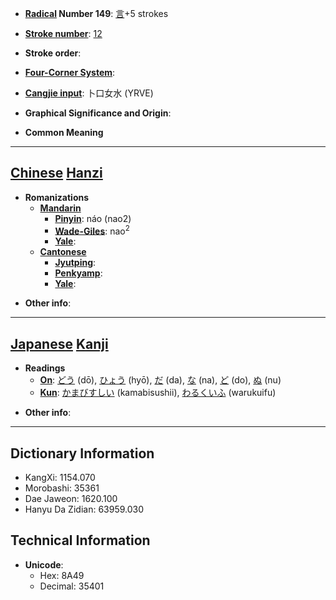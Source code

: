 * '''[[Wiktionary:Chinese radical index| Radical]] Number 149''': [[Wiktionary:Chinese radical index 言|言]]+5 strokes

* '''[[Wiktionary:Chinese total strokes index|Stroke number]]''': [[Wiktionary:Chinese total strokes index 12|12]]

* '''Stroke order''': 

* '''[[Wiktionary:Chinese four corner index|Four-Corner System]]''': 

* '''[[Wiktionary:Chinese Cangjie index|Cangjie input]]''': 卜口女水 (YRVE)

* '''Graphical Significance and Origin''': 

* '''Common Meaning'''

----

== [[Chinese]] [[Hanzi]] ==

* '''Romanizations'''
** '''[[Mandarin]]'''
*** '''[[Pinyin]]''': náo (nao2)
*** '''[[Wade-Giles]]''': nao<sup>2</sup>
*** '''[[Yale]]''': 
** '''[[Cantonese]]'''
*** '''[[Jyutping]]''':
*** '''[[Penkyamp]]''': 
*** '''[[Yale]]''': 

* '''Other info''': 

----

== [[Japanese]] [[Kanji]] ==

* '''Readings'''
** '''[[On]]''': [[どう]] (dō), [[ひょう]] (hyō), [[だ]] (da), [[な]] (na), [[ど]] (do), [[ぬ]] (nu)
** '''[[Kun]]''': [[かまびすしい]] (kamabisushii), [[わるくいふ]] (warukuifu)

* '''Other info''':  

----

== Dictionary Information ==

* KangXi: 1154.070
* Morobashi: 35361
* Dae Jaweon: 1620.100
* Hanyu Da Zidian: 63959.030

== Technical Information ==

* '''Unicode''':
** Hex: 8A49
** Decimal: 35401